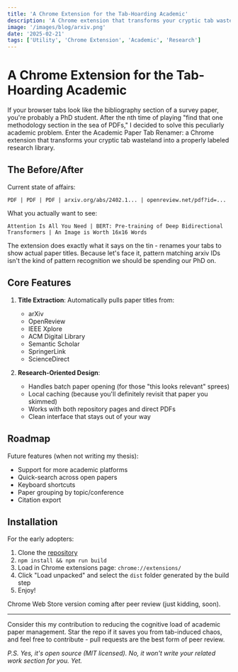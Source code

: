 ```yaml
---
title: 'A Chrome Extension for the Tab-Hoarding Academic'
description: 'A Chrome extension that transforms your cryptic tab wasteland into a properly labeled research library.'
image: '/images/blog/arxiv.png'
date: '2025-02-21'
tags: ['Utility', 'Chrome Extension', 'Academic', 'Research']
---
```


# A Chrome Extension for the Tab-Hoarding Academic

If your browser tabs look like the bibliography section of a survey paper, you're probably a PhD student. After the nth time of playing "find that one methodology section in the sea of PDFs," I decided to solve this peculiarly academic problem. Enter the Academic Paper Tab Renamer: a Chrome extension that transforms your cryptic tab wasteland into a properly labeled research library.

## The Before/After

Current state of affairs:
```
PDF | PDF | PDF | arxiv.org/abs/2402.1... | openreview.net/pdf?id=...
```

What you actually want to see:
```
Attention Is All You Need | BERT: Pre-training of Deep Bidirectional Transformers | An Image is Worth 16x16 Words
```

The extension does exactly what it says on the tin - renames your tabs to show actual paper titles. Because let's face it, pattern matching arxiv IDs isn't the kind of pattern recognition we should be spending our PhD on.

## Core Features

1. **Title Extraction**: Automatically pulls paper titles from:
   - arXiv
   - OpenReview
   - IEEE Xplore
   - ACM Digital Library
   - Semantic Scholar
   - SpringerLink
   - ScienceDirect

2. **Research-Oriented Design**:
   - Handles batch paper opening (for those "this looks relevant" sprees)
   - Local caching (because you'll definitely revisit that paper you skimmed)
   - Works with both repository pages and direct PDFs
   - Clean interface that stays out of your way

## Roadmap

Future features (when not writing my thesis):
- Support for more academic platforms
- Quick-search across open papers
- Keyboard shortcuts
- Paper grouping by topic/conference
- Citation export

## Installation

For the early adopters:
1. Clone the [repository](https://github.com/joanvelja/arxiv_extension)
2. `npm install && npm run build`
3. Load in Chrome extensions page: `chrome://extensions/`
4. Click "Load unpacked" and select the `dist` folder generated by the build step
5. Enjoy!

Chrome Web Store version coming after peer review (just kidding, soon).

---

Consider this my contribution to reducing the cognitive load of academic paper management. Star the repo if it saves you from tab-induced chaos, and feel free to contribute - pull requests are the best form of peer review.

*P.S. Yes, it's open source (MIT licensed). No, it won't write your related work section for you. Yet.* 